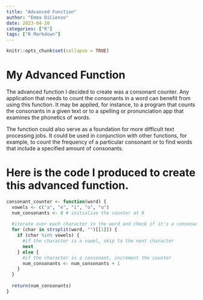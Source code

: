```yaml
---
title: "Advanced Function"
author: "Emma DiCienzo"
date: 2023-04-20
categories: ["R"]
tags: ["R Markdown"]
---
```


```r
knitr::opts_chunk$set(collapse = TRUE)
```

# My Advanced Function
The advanced function I decided to create was a consonant counter. Any application that needs to count the consonants in a word can benefit from using this function. It may be applied, for instance, to a program that counts the consonants in a given text or to a spelling or pronunciation app that examines the phonetics of words.

The function could also serve as a foundation for more difficult text processing jobs. It could be used in conjunction with other functions, for example, to count the frequency of a particular consonant or to find words that include a specified amount of consonants.


# Here is the code I produced to create this advanced function.

```r
consonant_counter <- function(word) {
  vowels <- c("a", "e", "i", "o", "u")
  num_consonants <- 0 # initialize the counter at 0
  
  #iterate over each character in the word and check if it's a consonant
  for (char in strsplit(word, "")[[1]]) {
    if (char %in% vowels) {
      #if the character is a vowel, skip to the next character
      next
    } else {
      #if the character is a consonant, increment the counter
      num_consonants <- num_consonants + 1
    }
  }
  
  return(num_consonants)
}
```

